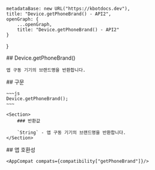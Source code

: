 
    metadataBase: new URL("https://kbotdocs.dev"),
    title: "Device.getPhoneBrand() - API2",
    openGraph: {
        ...openGraph,
        title: "Device.getPhoneBrand() - API2"
    }
}

<Section>
    ## Device.getPhoneBrand()

    앱 구동 기기의 브랜드명을 반환합니다.
</Section>
<Section>
    ## 구문

    ~~~js
    Device.getPhoneBrand();
    ~~~

    <Section>
        ### 반환값

        `String` - 앱 구동 기기의 브랜드명을 반환합니다.
    </Section>
</Section>
<Section>
    ## 앱 호환성

    <AppCompat compats={compatibility["getPhoneBrand"]}/>
</Section>
